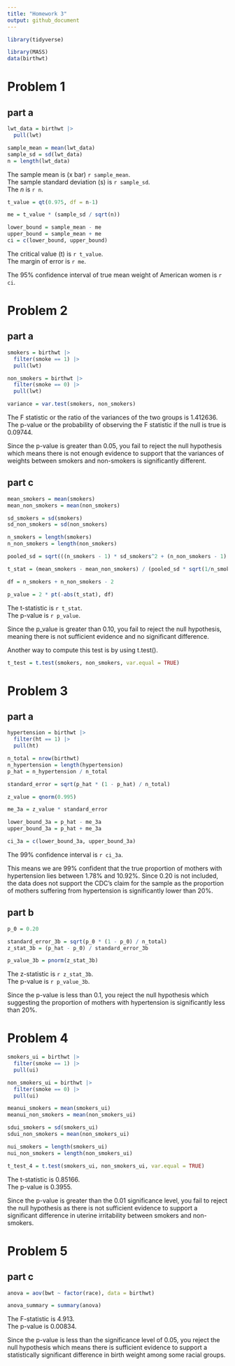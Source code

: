 ```yaml
---
title: "Homework 3"
output: github_document
---
```


```r
library(tidyverse)

library(MASS)
data(birthwt)
```


# Problem 1

## part a
```r
lwt_data = birthwt |> 
  pull(lwt)
```

```r
sample_mean = mean(lwt_data)
sample_sd = sd(lwt_data)
n = length(lwt_data)
```

The sample mean is (x bar) `r sample_mean`.   
The sample standard deviation (s) is `r sample_sd`.   
The _n_ is `r n`.

```r
t_value = qt(0.975, df = n-1)

me = t_value * (sample_sd / sqrt(n))

lower_bound = sample_mean - me
upper_bound = sample_mean + me
ci = c(lower_bound, upper_bound)
```

The critical value (t) is `r t_value`.    
The margin of error is `r me`.    

The 95% confidence interval of true mean weight of American women is `r ci`.



# Problem 2

## part a
```r
smokers = birthwt |> 
  filter(smoke == 1) |> 
  pull(lwt)

non_smokers = birthwt |> 
  filter(smoke == 0) |> 
  pull(lwt)
```

```r
variance = var.test(smokers, non_smokers)
```

The F statistic or the ratio of the variances of the two groups is 1.412636.    
The p-value or the probability of observing the F statistic if the null is true is 0.09744.    

Since the p-value is greater than 0.05, you fail to reject the null hypothesis which means there is not enough evidence to support that the variances of weights between smokers and non-smokers is significantly different.

## part c
```r
mean_smokers = mean(smokers)
mean_non_smokers = mean(non_smokers)
```

```r
sd_smokers = sd(smokers)
sd_non_smokers = sd(non_smokers)
```

```r
n_smokers = length(smokers)
n_non_smokers = length(non_smokers)
```

```r
pooled_sd = sqrt(((n_smokers - 1) * sd_smokers^2 + (n_non_smokers - 1) * sd_non_smokers^2) / (n_smokers + n_non_smokers - 2))
```

```r
t_stat = (mean_smokers - mean_non_smokers) / (pooled_sd * sqrt(1/n_smokers + 1/n_non_smokers))
```

```r
df = n_smokers + n_non_smokers - 2
```

```r
p_value = 2 * pt(-abs(t_stat), df)
```

The t-statistic is `r t_stat`.    
The p-value is `r p_value`.   

Since the p_value is greater than 0.10, you fail to reject the null hypothesis, meaning there is not sufficient evidence and no significant difference. 

Another way to compute this test is by using t.test().
```r
t_test = t.test(smokers, non_smokers, var.equal = TRUE)
```



# Problem 3

## part a
```r
hypertension = birthwt |> 
  filter(ht == 1) |> 
  pull(ht)

n_total = nrow(birthwt)
n_hypertension = length(hypertension)
p_hat = n_hypertension / n_total
```

```r
standard_error = sqrt(p_hat * (1 - p_hat) / n_total)
```

```r
z_value = qnorm(0.995)
```

```r
me_3a = z_value * standard_error
```

```r
lower_bound_3a = p_hat - me_3a
upper_bound_3a = p_hat + me_3a
```

```r
ci_3a = c(lower_bound_3a, upper_bound_3a)
```

The 99% confidence interval is `r ci_3a`.

This means we are 99% confident that the true proportion of mothers with hypertension lies between 1.78% and 10.92%. Since 0.20 is not included, the data does not support the CDC's claim for the sample as the proportion of mothers suffering from hypertension is significantly lower than 20%.

## part b
```r
p_0 = 0.20

standard_error_3b = sqrt(p_0 * (1 - p_0) / n_total)
z_stat_3b = (p_hat - p_0) / standard_error_3b
```

```r
p_value_3b = pnorm(z_stat_3b)
```

The z-statistic is `r z_stat_3b`.   
The p-value is `r p_value_3b`.

Since the p-value is less than 0.1, you reject the null hypothesis which suggesting the proportion of mothers with hypertension is significantly less than 20%.


# Problem 4

```r
smokers_ui = birthwt |> 
  filter(smoke == 1) |> 
  pull(ui)

non_smokers_ui = birthwt |> 
  filter(smoke == 0) |> 
  pull(ui)
```

```r
meanui_smokers = mean(smokers_ui)
meanui_non_smokers = mean(non_smokers_ui)
```

```r
sdui_smokers = sd(smokers_ui)
sdui_non_smokers = mean(non_smokers_ui)
```

```r
nui_smokers = length(smokers_ui)
nui_non_smokers = length(non_smokers_ui)
```

```r
t_test_4 = t.test(smokers_ui, non_smokers_ui, var.equal = TRUE)
```

The t-statistic is 0.85166.   
The p-value is 0.3955.

Since the p-value is greater than the 0.01 significance level, you fail to reject the null hypothesis as there is not sufficient evidence to support a significant difference in uterine irritability between smokers and non-smokers.


# Problem 5

## part c
```r
anova = aov(bwt ~ factor(race), data = birthwt)

anova_summary = summary(anova)
```

The F-statistic is 4.913.   
The p-value is 0.00834.

Since the p-value is less than the significance level of 0.05, you reject the null hypothesis which means there is sufficient evidence to support a statistically significant difference in birth weight among some racial groups.